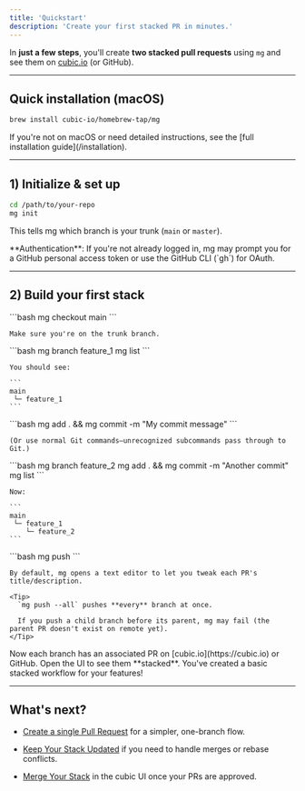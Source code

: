 ```yaml
---
title: 'Quickstart'
description: 'Create your first stacked PR in minutes.'
---
```


In **just a few steps**, you'll create **two stacked pull requests** using `mg` and see them on [cubic.io](https://cubic.io) (or GitHub).

---

## Quick installation (macOS)

```bash
brew install cubic-io/homebrew-tap/mg
```

<Note>
  If you're not on macOS or need detailed instructions, see the [full
  installation guide](/installation).
</Note>

---

## 1) Initialize & set up

```bash
cd /path/to/your-repo
mg init
```

This tells mg which branch is your trunk (`main` or `master`).

<Tip>
  **Authentication**: If you're not already logged in, mg may prompt you for a
  GitHub personal access token or use the GitHub CLI (`gh`) for OAuth.
</Tip>

---

## 2) Build your first stack

<Steps>
  <Step title="Check out trunk">
    ```bash
    mg checkout main
    ```

    Make sure you're on the trunk branch.

  </Step>

  <Step title="Create the first branch">
    ```bash
    mg branch feature_1
    mg list
    ```

    You should see:

    ```
    main
     └─ feature_1
    ```

  </Step>

  <Step title="Write code & commit">
    ```bash
    mg add . && mg commit -m "My commit message"
    ```

    (Or use normal Git commands—unrecognized subcommands pass through to Git.)

  </Step>

  <Step title="Add a second branch">
    ```bash
    mg branch feature_2
    mg add . && mg commit -m "Another commit"
    mg list
    ```

    Now:

    ```
    main
     └─ feature_1
        └─ feature_2
    ```

  </Step>

  <Step title="Push your stack to remote">
    ```bash
    mg push
    ```

    By default, mg opens a text editor to let you tweak each PR's title/description.

    <Tip>
      `mg push --all` pushes **every** branch at once.

      If you push a child branch before its parent, mg may fail (the parent PR doesn't exist on remote yet).
    </Tip>

  </Step>

  <Step title="Check your PRs">
    Now each branch has an associated PR on [cubic.io](https://cubic.io) or GitHub.
    Open the UI to see them **stacked**. You've created a basic stacked workflow for your features!
  </Step>
</Steps>

---

## What's next?

- [Create a single Pull Request](/how-to-guides/create-a-pull-request) for a simpler, one-branch flow.

- [Keep Your Stack Updated](/how-to-guides/keep-your-stack-updated) if you need to handle merges or rebase conflicts.

- [Merge Your Stack](/how-to-guides/merge-your-stack) in the cubic UI once your PRs are approved.
